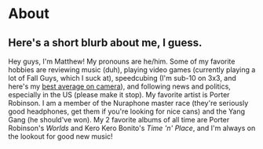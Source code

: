 # About

## Here's a short blurb about me, I guess.

Hey guys, I'm Matthew! My pronouns are he/him. Some of my favorite hobbies are reviewing music (duh), playing video games (currently playing a lot of Fall Guys, which I suck at), speedcubing (I'm sub-10 on 3x3, and here's my [best average on camera](https://www.youtube.com/watch?v=Gio-ATwqN5k)), and following news and politics, especially in the US (please make it stop). My favorite artist is Porter Robinson. I am a member of the Nuraphone master race (they're seriously good headphones, get them if you're looking for nice cans) and the Yang Gang (he should've won). My 2 favorite albums of all time are Porter Robinson's *Worlds* and Kero Kero Bonito's *Time 'n' Place*, and I'm always on the lookout for good new music!
